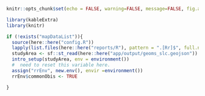 
<style>
table {background-color: white !important;color: black !important;}
caption {color: black !important;}
a:link {color: #002080;}
a:visited {color: #008040;}
a:hover {color: #006080;}
</style>

```r
knitr::opts_chunk$set(echo = FALSE, warning=FALSE, message=FALSE, fig.align="left")
```

```r
library(kableExtra)
library(knitr)

if (!exists("mapDataList")){
  source(here::here("config.R"))
  lapply(list.files(here::here("reports/R"), pattern = ".[Rr]$", full.names = TRUE), source) # check helpers.R for a   list of packages
  studyArea <- sf::st_read(here::here("app/output/geoms_slc.geojson")) # last area from app.
  intro_setup(studyArea, env = environment())
  #  need to reset this variable here.
  assign("rrEnv", new.env(), envir =environment())
  rrEnv$commonObis <- TRUE

}
```
